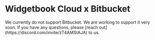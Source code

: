 # Widgetbook Cloud x Bitbucket

<Warning>
  We currently do not support Bitbucket. We are working to support it very soon.
  If you have any questions, please [reach
  out](https://discord.com/invite/zT4AMStAJA) to us.
</Warning>
